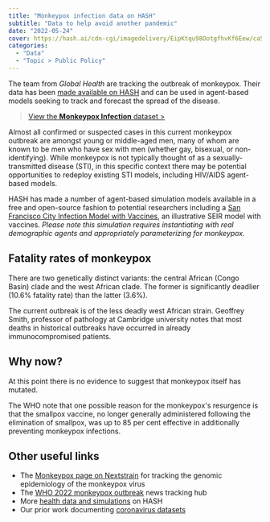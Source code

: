 ```yaml
---
title: "Monkeypox infection data on HASH"
subtitle: "Data to help avoid another pandemic"
date: "2022-05-24"
cover: https://hash.ai/cdn-cgi/imagedelivery/EipKtqu98OotgfhvKf6Eew/ca5f080c-9ea8-432e-bc80-60ff070b1400/public
categories:
  - "Data"
  - "Topic > Public Policy"
---
```


The team from _Global Health_ are tracking the outbreak of monkeypox. Their data has been [made available on HASH](https://simulation.hash.ai/@globalhealth/monkeypox/overview) and can be used in agent-based models seeking to track and forecast the spread of the disease.

> [View the **Monkeypox Infection** dataset >](https://simulation.hash.ai/@globalhealth/monkeypox/overview)

Almost all confirmed or suspected cases in this current monkeypox outbreak are amongst young or middle-aged men, many of whom are known to be men who have sex with men (whether gay, bisexual, or non-identifying). While monkeypox is not typically thought of as a sexually-transmitted disease (STI), in this specific context there may be potential opportunities to redeploy existing STI models, including HIV/AIDS agent-based models.

HASH has made a number of agent-based simulation models available in a free and open-source fashion to potential researchers including a [San Francisco City Infection Model with Vaccines](https://simulation.hash.ai/@hash/city-infection-model-with-vaccine), an illustrative SEIR model with vaccines. _Please note this simulation requires instantiating with real demographic agents and appropriately parameterizing for monkeypox._

## Fatality rates of monkeypox

There are two genetically distinct variants: the central African (Congo Basin) clade and the west African clade. The former is significantly deadlier (10.6% fatality rate) than the latter (3.6%).

The current outbreak is of the less deadly west African strain. Geoffrey Smith, professor of pathology at Cambridge university notes that most deaths in historical outbreaks have occurred in already immunocompromised patients.

## Why now?

At this point there is no evidence to suggest that monkeypox itself has mutated.

The WHO note that one possible reason for the monkeypox's resurgence is that the smallpox vaccine, no longer generally administered following the elimination of smallpox, was up to 85 per cent effective in additionally preventing monkeypox infections.

## Other useful links

- The [Monkeypox page on Nextstrain](https://nextstrain.org/monkeypox) for tracking the genomic epidemiology of the monkeypox virus
- The [WHO 2022 monkeypox outbreak](https://www.who.int/emergencies/emergency-events/item/2022-e000121) news tracking hub
- More [health data and simulations](https://simulation.hash.ai/search?query=health) on HASH
- Our prior work documenting [coronavirus datasets](/blog/coronavirus-data-on-hash)

